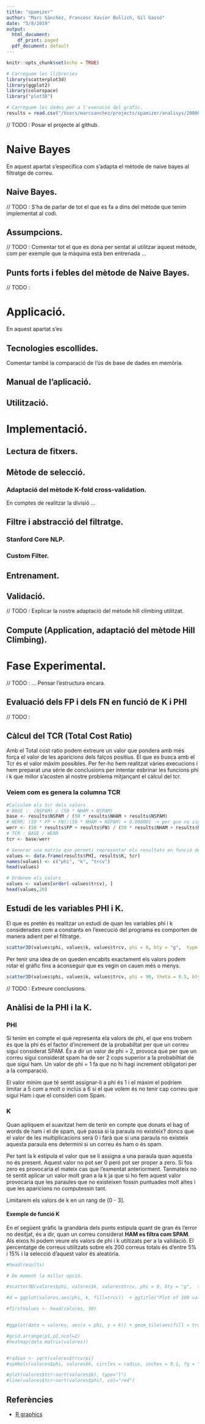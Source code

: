 ```yaml
---
title: "spamizer"
author: "Marc Sànchez, Francesc Xavier Bullich, Gil Gassó"
date: "5/8/2019"
output:
  html_document:
    df_print: paged
  pdf_document: default
---
```


```r
knitr::opts_chunk$set(echo = TRUE)

# Carreguem les llibreries
library(scatterplot3d)
library(ggplot2)
library(colorspace)
library("plot3D")

# Carreguem les dades per a l'execució del gràfic.
results = read.csv("/Users/marcsanchez/projects/spamizer/analisys/20000m-500n-SF.csv")
```


// TODO : Posar el projecte al github.


\newpage 

# Naive Bayes

En aquest apartat s'especifica com s'adapta el mètode de naive bayes al filtratge de correu. 

## Naive Bayes. 

// TODO : S'ha de parlar de tot el que es fa a dins del mètode que tenim implementat al codi. 

## Assumpcions.

// TODO : Comentar tot el que es dona per sentat al utilitzar aquest mètode, com per exemple que la màquina està ben entrenada ... 

## Punts forts i febles del mètode de Naive Bayes.

// TODO : 

# Applicació.

En aquest apartat s'es

## Tecnologies escollides.

Comentar també la comparació de l'ús de base de dades en memòria. 

## Manual de l'aplicació.

## Utilització.

# Implementació. 

## Lectura de fitxers. 

## Mètode de selecció.

### Adaptació del mètode K-fold cross-validation.

En comptes de realitzar la divisió ... 

## Filtre i abstracció del filtratge.

### Stanford Core NLP.

### Custom Filter.

## Entrenament. 

## Validació.

// TODO : Explicar la nostre adaptació del mètode hill climbing utilitzat. 

## Compute (Application, adaptació del mètode Hill Climbing).























# Fase Experimental.

// TODO : ... Pensar l'estructura encara. 

## Evaluació dels FP i dels FN en funció de K i PHI

// TODO : 

## Càlcul del TCR (Total Cost Ratio)

Amb el Total cost ratio podem extreure un valor que pondera amb més força el valor de les aparicions dels falços positius. El que es busca amb el Tcr és el valor màxim possibles. Per fer-ho hem realitzat vàries execucions i hem preparat una série de conclusions per intentar esbrinar les funcions phi i k que millor s'acosten al nostre problema mitjançant el càlcul del tcr. 

### Veiem com es genera la columna TCR

```r
#Calculem els tcr dels valors 
# BASE :  (NSPAM) / (50 * NHAM + NSPAM) 
base <- results$NSPAM / (50 * results$NHAM + results$NSPAM)
# WERR: (50 * FP + FN)/(50 * NHAM + NSPAM) + 0.000001 -> per que no sigui 0
werr <- (50 * results$FP + results$FN) / (50 * results$NHAM + results$NSPAM) + 0.000001
# TCR : BASE / WERR
tcr <- base/werr

# Generar una matriu que permeti representar els resultats en funció de k i phi
values <- data.frame(results$PHI, results$K, tcr)
names(values) <- c("phi", "k", "trcv")
head(values)

# Ordenem els valors
values <- values[order(-values$trcv), ]
head(values,20)
```

## Estudi de les variables PHI i K.

El que es pretén és realitzar un estudi de quan les variables phi i k considerades com a constants en l'execució del programa es comporten de manera adient per el filtratge.

```r
scatter3D(values$phi, values$k, values$trcv, phi = 0, bty = "g",  type = "h", ticktype = "detailed", pch = 19, cex = 0.5)
```

Per tenir una idea de on queden encabits exactament els valors podem rotar el gràfic fins a aconseguir que es vegin on cauen més o menys. 

```r
scatter3D(values$phi, values$k, values$trcv, phi = 90, theta = 0.5, bty = "g",  type = "h", ticktype = "detailed", pch = 19, cex = 0.5)
```

// TODO : Extreure conclusions. 

## Anàlisi de la PHI i la K.

### PHI

Si tenim en compte el què representa ela valors de phi, el que ens trobem és que la phi és el factor d'increment de la probabiltat per que un correu sigui considerat SPAM. És a dir un valor de phi = 2, provoca que per que un correu sigui considerat spam ha de ser 2 cops superior a la probabiltiat de que sigui ham. Un valor de phi = 1 fa que no hi hagi increment obligatori per a la comparació. 

El valor mínim que té sentit assignar-li a phi és 1 i el màxim el podríem limitar a 5 com a molt o inclús a 6 si el que volem és no tenir cap correu que sigui Ham i que el consideri com Spam. 

### K 

Quan apliquem el suavitzat hem de tenir en compte que donats el bag of words de ham i el de spam, què passa si la paraula no existeix? doncs que el valor de les multiplicacions serà 0 i farà que si una paraula no existeix aquesta paraula ens determini si un correu és ham o és spam. 

Per tant la k estipula el valor que se li assigna a una paraula quan aquesta no és present. Aquest valor no pot ser 0 peró pot ser proper a zero. Si fos zero es provocaria el mateix cas que l'esmentat anteriorment. Tanmateix no té sentit aplicar un valor molt gran a la k ja que si ho fem aquest valor provocaria que les paraules que no existeixen fossin puntuades molt altes i que les aparicions no computessin tant. 

Limitarem els valors de k en un rang de (0 - 3]. 

#### Exemple de funció K 



En el següent gràfic la grandària dels punts estipula quant de gran és l'error no desitjat, és a dir, quan un correu considerat **HAM es filtra com SPAM**. Als eixos hi podem veure els valors de phi i k utiltizats per a la validació. El percentatge de correus utilitzats sobre els 200 correus totals és d'entre 5% i 15% i la selecció d'aquest valor és aleatòria. 



```r

#head(results)

# De moment la millor opció.

#scatter3D(valores$phi, valores$k, valores$trcv, phi = 0, bty = "g",  type = "h", ticktype = "detailed", pch = 19, cex = 0.5)

#d = ggplot(valores,aes(phi, k, fill=trcv))  + ggtitle("Plot of 100 values") + xlab("PHI") + ylab("K") d + geom_point(alpha = 0.3, colour="purple", size = 3)

#firstValues <- head(valores, 30)


#ggplot(data = valores, aes(x = phi, y = k)) + geom_tile(aes(fill = trcv)) 

#grid.arrange(p1,p2,ncol=2)
#heatmap(data.matrix(valores))


#radius <- sqrt(valores$trcv/pi)
#symbols(valores$phi, valores$k, circles = radius, inches = 0.1, fg = "white", bg = "red", main = "Sized by NumVar3", alpha = 0.1)

#plot(valores$tcr~sort(valores$k), type="l")
#line(valores$tcr~sort(valores$phi), col="red")

```



## Referències  

- [R graphics](https://bl.ocks.org/patilv/raw/7360425/)
